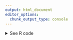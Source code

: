 ```yaml
---
output: html_document
editor_options: 
  chunk_output_type: console
---
```

<details><summary>See R code</summary>

::: {.callout-tip}
## Highest-grossing tours of all time visualization

Let's get started by loading the necessary R packages to clean, scrape, and visualize the data. These packages are the building blocks of our data scraping journey.

```r
#| message: false
#| warning: false
# To clean data
library(tidyverse)
library(janitor)

# To scrape data
library(rvest)
library(httr)
library(polite)

# To visualize data
library(ggplot2)
library(showtext)
library(viridis)

font_add_google("Abril Fatface", "abril-fatface")
font_add_google("Lato", "lato")

showtext::showtext_auto()
```

Now that we have the necessary libraries loaded, it's time to politely scrape data from Wikipedia and bring it into R. We'll start by specifying the URL of the Wikipedia page we want to extract data from:

```r
url <-
  "https://en.wikipedia.org/wiki/List_of_highest-grossing_concert_tours"
```

Next, we'll use the [`polite'](https://cran.r-project.org/web/packages/polite/readme/README.html) package to create a 'bag of words' (bow) representation of the URL. This step helps us make a polite request to the web server for the page's content:

```r
#| message: false
url_bow <- polite::bow(url)
url_bow
```

Once we have our 'bow,' we can use it to scrape the web page. We'll specifically target the tables with the class 'wikitable' on the page:

```r
ind_html <-
  polite::scrape(url_bow) |>  # scrape web page
  rvest::html_nodes("table.wikitable") |> # pull out specific table
  rvest::html_table(fill = TRUE) 
```

Finally, we'll clean up the extracted table (the second table on the page, Top 20 highest-grossing tours of all time) by storing it in the `ind_tab` variable and ensuring that column names are in a consistent format:

```r
ind_tab <- 
  ind_html[[2]] |> 
  clean_names()
```

This code segment efficiently fetches and prepares the data we need from the Wikipedia page. Our next step is to clean it for analysis. In this code snippet, we'll perform some essential data cleaning tasks to make our dataset ready for exploration: transforming the Adjusted Gross in 2022 Dollars, Actual Gross, and Average Gross columns into numeric variables.

```r
ind_tab_clean <-
  ind_tab |>
  dplyr::mutate(across(
    c(adjusted_gross_in_2022_dollars,
      actual_gross,
      averagegross),
    ~ as.numeric(str_replace_all(.x, "[$,]", ""))
  ))
```

We want to add Taylor's data:

```r
ind_tab_tay <-
  ind_tab_clean |> 
  add_row(artist = "Taylor Swift",
          tour_title = "The Eras Tour (Expected)",
          year_s = "2023-2024",
          shows = 146,
          adjusted_gross_in_2022_dollars = 1400000000,
          .before = 1)
```


Now that our data is clean and ready, let's visualize the highest-grossing concert tours of all time (as of 2023) using a bar chart. We'll use the ggplot2 package.

```r
#| results: hide
#| out.width: 400px
#| dpi: 300
#| fig.show: hide
#| fig.path: "../images/"
#| label: highest-grossing-tours-r
ind_tab_tay |>
  slice(1:10) |> 
  mutate(color = case_when(artist == "Taylor Swift" ~ "#D3ABD0",
                           .default = "#903345")) |>
  ggplot(aes(
    x = forcats::fct_reorder(tour_title,
                             adjusted_gross_in_2022_dollars),
    y = adjusted_gross_in_2022_dollars
  )) +
  geom_col(aes(fill = color),
           color = "black",
           width = .9) +
  scale_fill_identity() +
  labs(title = "Highest-grossing tours of all time",
       subtitle = "(as of 2023)") +
  theme(
    text = element_text(size = 9,
                        family = "lato"),
    title = element_text(
      size = 16,
      family = "abril-fatface"
    ),
    subtitle = element_text(size = 12,
                            family = "lato")
  ) +
  geom_text(
    aes(y = 12000000, label = tour_title),
    family = "lato",
    hjust = 0,
    vjust = 0.5,
    size = 3,
    color = "white",
    fontface = "bold"
  ) +
  geom_text(
    aes(
      y = 12000000,
      label = ifelse(artist == "Taylor Swift", tour_title, "")
    ),
    family = "lato",
    hjust = 0,
    vjust = 0.5,
    size = 3,
    color = "black",
    fontface = "bold"
  ) +
  geom_text(
    aes(
      label = scales::dollar(
        adjusted_gross_in_2022_dollars,
        accuracy = 1,
        scale = 1e-6,
        suffix = "M"
      )
    ),
    family = "lato",
    hjust = -0.1,
    vjust = 0.5,
    size = 3
  ) +
  coord_flip() +
  scale_y_continuous(limits = c(0, 1500000000)) +
  theme_void()
```

:::
</details>